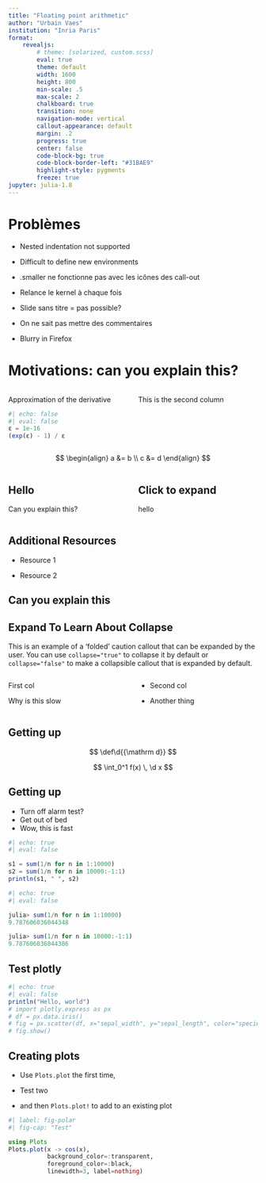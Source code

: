```yaml
---
title: "Floating point arithmetic"
author: "Urbain Vaes"
institution: "Inria Paris"
format:
    revealjs:
        # theme: [solarized, custom.scss]
        eval: true
        theme: default
        width: 1600
        height: 800
        min-scale: .5
        max-scale: 2
        chalkboard: true
        transition: none
        navigation-mode: vertical
        callout-appearance: default
        margin: .2
        progress: true
        center: false
        code-block-bg: true
        code-block-border-left: "#31BAE9"
        highlight-style: pygments
        freeze: true
jupyter: julia-1.8
---
```


# Problèmes

- Nested indentation not supported

- Difficult to define new environments

- .smaller ne fonctionne pas avec les icônes des call-out

- Relance le kernel à chaque fois

- Slide sans titre = pas possible?

- On ne sait pas mettre des commentaires

- Blurry in Firefox

# Motivations: can you explain this?

:::: {.columns}
::: {.column width="50%"}
Approximation of the derivative
```julia
#| echo: false
#| eval: false
ε = 1e-16
(exp(ε) - 1) / ε
```
:::

::: {.column width="50%"}
This is the second column

:::
::::

$$
\begin{align}
     a &= b \\
     c &= d
\end{align}
$$

:::: {.columns}

::: {.column width="50%"}
:::{.callout-tip}
## Hello
Can you explain this?
:::
:::

::: {.column width="50%"}
:::{.callout-caution collapse="true"}
## Click to expand
hello
:::
:::

::::

:::{.callout-tip collapse="true"}
## Additional Resources

-   Resource 1

-   Resource 2
:::


## Can you explain this

::: {.callout-caution collapse="true"}
## Expand To Learn About Collapse

This is an example of a 'folded' caution callout that can be expanded by the user. You can use `collapse="true"` to collapse it by default or `collapse="false"` to make a collapsible callout that is expanded by default.
:::


:::: {.columns}

::: {.column width="50%"}
First col

::: {.fragment .highlight-red}
Why is this slow
:::

:::

::: {.column width="50%"}

- Second col

- Another thing
:::

::::


## Getting up

::: {.hidden}
$$
 \def\d{{\mathrm d}}
$$
:::

$$
    \int_0^1 f(x) \, \d x
$$

## Getting up

- Turn off alarm test?
- Get out of bed
- Wow, this is fast

```julia
#| echo: true
#| eval: false

s1 = sum(1/n for n in 1:10000)
s2 = sum(1/n for n in 10000:-1:1)
println(s1, " ", s2)
```

```julia
#| echo: true
#| eval: false

julia> sum(1/n for n in 1:10000)
9.787606036044348

julia> sum(1/n for n in 10000:-1:1)
9.787606036044386
```

## Test plotly

```julia
#| echo: true
#| eval: false
println("Hello, world")
# import plotly.express as px
# df = px.data.iris()
# fig = px.scatter(df, x="sepal_width", y="sepal_length", color="species")
# fig.show()
```

## Creating plots {.smaller}

- Use `Plots.plot` the first time,

- Test two

- and then `Plots.plot!` to add to an existing plot

```julia
#| label: fig-polar
#| fig-cap: "Test"

using Plots
Plots.plot(x -> cos(x),
           background_color=:transparent,
           foreground_color=:black,
           linewidth=3, label=nothing)
```
